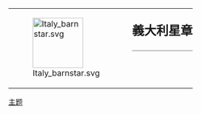 {| style="border: 1px solid {{{border|gray}}}; background-color: {{{color|#fdffe7}}};"
|rowspan="2" valign="middle" | [[File:Italy barnstar.svg|100px]]
|rowspan="2" |
|style="font-size: x-large; padding: 0; vertical-align: middle; height: 1.1em;" | '''義大利星章'''
|-
|style="vertical-align: middle; border-top: 1px solid gray;" | {{{1}}}
|}

<noinclude>
[[Category:維基星章模板|主题]]
</noinclude>